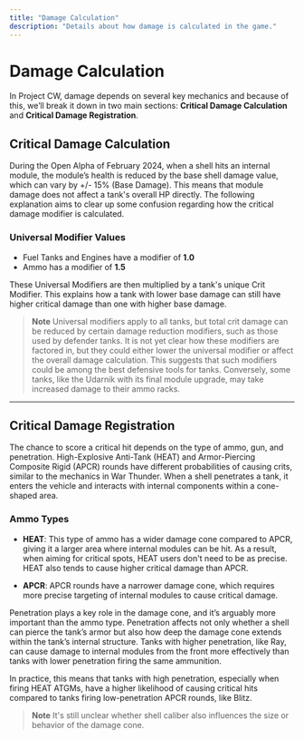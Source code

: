 ```yaml
---
title: "Damage Calculation"
description: "Details about how damage is calculated in the game."
---
```


# Damage Calculation

In Project CW, damage depends on several key mechanics and because of this, we’ll break it down in two main sections: **Critical Damage Calculation** and **Critical Damage Registration**.

## Critical Damage Calculation

During the Open Alpha of February 2024, when a shell hits an internal module, the module’s health is reduced by the base shell damage value, which can vary by +/- 15% (Base Damage). This means that module damage does not affect a tank's overall HP directly. The following explanation aims to clear up some confusion regarding how the critical damage modifier is calculated.

### Universal Modifier Values
- Fuel Tanks and Engines have a modifier of **1.0**
- Ammo has a modifier of **1.5**

These Universal Modifiers are then multiplied by a tank's unique Crit Modifier. This explains how a tank with lower base damage can still have higher critical damage than one with higher base damage.

> **Note**
> Universal modifiers apply to all tanks, but total crit damage can be reduced by certain damage reduction modifiers, such as those used by defender tanks. It is not yet clear how these modifiers are factored in, but they could either lower the universal modifier or affect the overall damage calculation. This suggests that such modifiers could be among the best defensive tools for tanks. Conversely, some tanks, like the Udarnik with its final module upgrade, may take increased damage to their ammo racks.

---

## Critical Damage Registration

The chance to score a critical hit depends on the type of ammo, gun, and penetration. High-Explosive Anti-Tank (HEAT) and Armor-Piercing Composite Rigid (APCR) rounds have different probabilities of causing crits, similar to the mechanics in War Thunder. When a shell penetrates a tank, it enters the vehicle and interacts with internal components within a cone-shaped area.

### Ammo Types
- **HEAT**: This type of ammo has a wider damage cone compared to APCR, giving it a larger area where internal modules can be hit. As a result, when aiming for critical spots, HEAT users don't need to be as precise. HEAT also tends to cause higher critical damage than APCR.

- **APCR**: APCR rounds have a narrower damage cone, which requires more precise targeting of internal modules to cause critical damage.

Penetration plays a key role in the damage cone, and it’s arguably more important than the ammo type. Penetration affects not only whether a shell can pierce the tank’s armor but also how deep the damage cone extends within the tank’s internal structure. Tanks with higher penetration, like Ray, can cause damage to internal modules from the front more effectively than tanks with lower penetration firing the same ammunition.

In practice, this means that tanks with high penetration, especially when firing HEAT ATGMs, have a higher likelihood of causing critical hits compared to tanks firing low-penetration APCR rounds, like Blitz.

> **Note**
> It's still unclear whether shell caliber also influences the size or behavior of the damage cone.